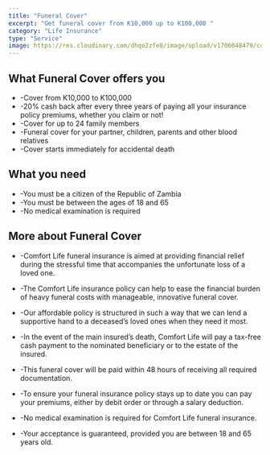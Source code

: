 ```yaml
---
title: "Funeral Cover"
excerpt: "Get funeral cover from K10,000 up to K100,000 "
category: "Life Insurance"
type: "Service"
image: https://res.cloudinary.com/dhqo2zfe8/image/upload/v1706048479/covereffect/iStock-1674039861_vakemq.jpg
---
```



## What Funeral Cover offers you ##

-    -Cover from K10,000 to K100,000
-    -20% cash back after every three years of paying all your insurance policy premiums, whether you claim or not!
-    -Cover for up to 24 family members
-    -Funeral cover for your partner, children, parents and other blood relatives
-    -Cover starts immediately for accidental death

## What you need ##

-    -You must be a citizen of the Republic of Zambia
-    -You must be between the ages of 18 and 65
-    -No medical examination is required 

## More about Funeral Cover ##

-    -Comfort Life funeral insurance is aimed at providing financial relief during the stressful time that accompanies the unfortunate loss of a loved one.
-    -The Comfort Life insurance policy can help to ease the financial burden of heavy funeral costs with manageable, innovative funeral cover.
-    -Our affordable policy is structured in such a way that we can lend a supportive hand to a deceased’s loved ones when they need it most.
-    -In the event of the main insured’s death, Comfort Life will pay a tax-free cash payment to the nominated beneficiary or to the estate of the insured.
-    -This funeral cover will be paid within 48 hours of receiving all required documentation.

-    -To ensure your funeral insurance policy stays up to date you can pay your premiums, either by debit order or through a salary deduction.
-    -No medical examination is required for Comfort Life funeral insurance.
-    -Your acceptance is guaranteed, provided you are between 18 and 65 years old.

